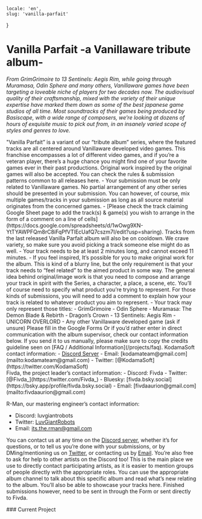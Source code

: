     locale: 'en',
    slug: 'vanilla-parfait'
}

# Vanilla Parfait -a Vanillaware tribute album-

*From GrimGrimoire to 13 Sentinels: Aegis Rim, while going through Muramasa, Odin Sphere and many others, Vanillaware games have been targeting a loveable niche of players for two decades now. The audiovisual quality of their craftsmanship, mixed with the variety of their unique expertise have marked them down as some of the best japanese game studios of all time.  Most soundtracks of their games being produced by Basiscape, with a wide range of composers, we’re looking at dozens of hours of exquisite music to pick out from, in an insanely varied scope of styles and genres to love.*

<WrappableParagraph title="Presentation">
"Vanilla Parfait” is a variant of our “tribute album” series, where the featured tracks are all centered around Vanillaware developed video games. This franchise encompasses a lot of different video games, and if you’re a veteran player, there’s a huge chance you might find one of your favorite games ever in their past productions. Original work inspired by the original games will also be accepted.
</WrappableParagraph>

<WrappableParagraph title="General KodamaSounds Specific Rules">
    <CtaButton link='/projects/faq' icon='book'>
        <span>You can check the rules & submission patterns common to all releases here.</span>
    </CtaButton>
</WrappableParagraph>

<WrappableParagraph title="Vanilla Parfait Specific Music Rules">
- Your submission must be only related to Vanillaware games. No partial arrangement of any other series should be presented in your submission. You can however, of course, mix multiple games/tracks in your submission as long as all source material originates from the concerned games.
- [Please check the track claiming Google Sheet page to add the track(s) & game(s) you wish to arrange in the form of a comment on a line of cells](https://docs.google.com/spreadsheets/d/1wOwg9XN-YtTYAWPFQm8rC8iFqPfVTlEcUafQ7cszm7I/edit?usp=sharing). Tracks from the last released Vanilla Parfait album will also be on cooldown. We crave variety, so make sure you avoid picking a track someone else might do as well. 
- Your track needs to be at least 2 minutes long, and cannot exceed 11 minutes.
- If you feel inspired, It’s possible for you to make original work for the album. This is kind of a blurry line, but the only requirement is that your track needs to “feel related” to the aimed product in some way. The general idea behind original/image work is that you need to compose and arrange your track in spirit with the Series, a character, a place, a scene, etc. You’ll of course need to specify what product you’re trying to represent. For those kinds of submissions, you will need to add a comment to explain how your track is related to whatever product you aim to represent.
- Your track may only represent those titles:
    - GrimGrimoire
    - Odin Sphere
    - Muramasa: The Demon Blade & Rebirth
    - Dragon’s Crown
    - 13 Sentinels: Aegis Rim
    - UNICORN OVERLORD
    - Any other Vanillaware developed game (ask if unsure)
</WrappableParagraph>

<WrappableParagraph title="Track Submission">
<CtaButton link='https://forms.gle/J6FHy6Bt8k7nN1Zt7' icon='envelope'>
    <span>Please fill in the Google Forms</span>
</CtaButton>
Or if you’d rather enter in direct communication with the album supervisor, check our contact information below. If you send it to us manually, please make sure to copy the credits guideline seen on [FAQ / Additional Information](/projects/faq).
</WrappableParagraph>

<WrappableParagraph title="Contact (Questions / Submissions)">
KodamaSoft contact information:
- <a href="/discord">Discord Server</a> 
- Email: [kodamateam@gmail.com](mailto:kodamateam@gmail.com)
- Twitter: [@KodamaSoft](https://twitter.com/KodamaSoft)

<br/>
Fivda, the project leader’s contact information:
- Discord: Fivda
- Twitter: [@Fivda_](https://twitter.com/Fivda_)
- Bluesky: [fivda.bsky.social](https://bsky.app/profile/fivda.bsky.social)
- Email: [fivdaaurion@gmail.com](mailto:fivdaaurion@gmail.com)

R-Man, our mastering engineer’s contact information:
- Discord: luvgiantrobots
- Twitter: [LuvGiantRobots](https://twitter.com/LuvGiantRobots)
- Email: [its.the.rman@gmail.com](mailto:its.the.rman@gmail.com)

You can contact us at any time on the <a href="/discord">Discord server</a>, whether it’s for questions, or to tell us you’re done with your submissions, or by DMing/mentioning us on [Twitter](https://twitter.com/KodamaSoft), or contacting us by [Email](mailto:kodamateam@gmail.com). You’re also free to ask for help to other artists on the Discord too! This is the main place we use to directly contact participating artists, as it is easier to mention groups of people directly with the appropriate roles. You can use the appropriate album channel to talk about this specific album and read what’s new relating to the album. You’ll also be able to showcase your tracks here. Finished submissions however, need to be sent in through the Form or sent directly to Fivda.
</WrappableParagraph>

<WrappableParagraph title="Releases Information">
### Current Project
<ProjectInformation slug="vanilla-parfait" />
</WrappableParagraph>
